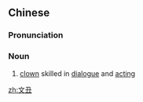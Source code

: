 ==Chinese==
{{zh-forms}}

===Pronunciation===
{{zh-pron
|m=wénchǒu
|c=man4 cau2
|cat=n
}}

===Noun===
{{zh-noun}}

# {{lb|zh|Chinese opera}} [[clown]] skilled in [[dialogue]] and [[acting]]

[[zh:文丑]]
